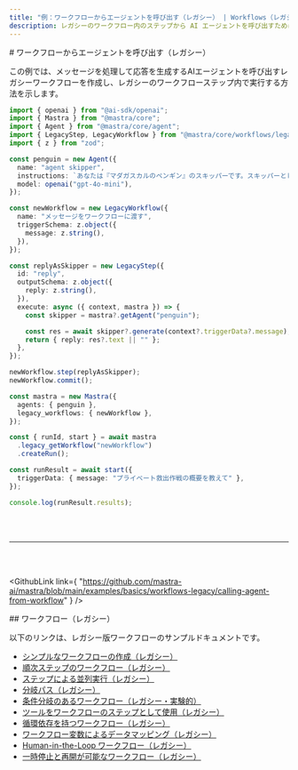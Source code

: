 ```yaml
---
title: "例：ワークフローからエージェントを呼び出す（レガシー） | Workflows（レガシー） | Mastra ドキュメント"
description: レガシーのワークフロー内のステップから AI エージェントを呼び出すために Mastra を使用する例。
---
```




<div id="calling-an-agent-from-a-workflow-legacy">
  # ワークフローからエージェントを呼び出す（レガシー）
</div>

この例では、メッセージを処理して応答を生成するAIエージェントを呼び出すレガシーワークフローを作成し、レガシーのワークフローステップ内で実行する方法を示します。

```ts showLineNumbers copy
import { openai } from "@ai-sdk/openai";
import { Mastra } from "@mastra/core";
import { Agent } from "@mastra/core/agent";
import { LegacyStep, LegacyWorkflow } from "@mastra/core/workflows/legacy";
import { z } from "zod";

const penguin = new Agent({
  name: "agent skipper",
  instructions: `あなたは『マダガスカルのペンギン』のスキッパーです。スキッパーとして返答してください`,
  model: openai("gpt-4o-mini"),
});

const newWorkflow = new LegacyWorkflow({
  name: "メッセージをワークフローに渡す",
  triggerSchema: z.object({
    message: z.string(),
  }),
});

const replyAsSkipper = new LegacyStep({
  id: "reply",
  outputSchema: z.object({
    reply: z.string(),
  }),
  execute: async ({ context, mastra }) => {
    const skipper = mastra?.getAgent("penguin");

    const res = await skipper?.generate(context?.triggerData?.message);
    return { reply: res?.text || "" };
  },
});

newWorkflow.step(replyAsSkipper);
newWorkflow.commit();

const mastra = new Mastra({
  agents: { penguin },
  legacy_workflows: { newWorkflow },
});

const { runId, start } = await mastra
  .legacy_getWorkflow("newWorkflow")
  .createRun();

const runResult = await start({
  triggerData: { message: "プライベート救出作戦の概要を教えて" },
});

console.log(runResult.results);
```

<br />

<br />

<hr className="dark:border-[#404040] border-gray-300" />

<br />

<br />

<GithubLink
  link={
"https://github.com/mastra-ai/mastra/blob/main/examples/basics/workflows-legacy/calling-agent-from-workflow"
}
/>


<div id="workflows-legacy">
  ## ワークフロー（レガシー）
</div>

以下のリンクは、レガシー版ワークフローのサンプルドキュメントです。

- [シンプルなワークフローの作成（レガシー）](/examples/workflows_legacy/creating-a-workflow)
- [順次ステップのワークフロー（レガシー）](/examples/workflows_legacy/sequential-steps)
- [ステップによる並列実行（レガシー）](/examples/workflows_legacy/parallel-steps)
- [分岐パス（レガシー）](/examples/workflows_legacy/branching-paths)
- [条件分岐のあるワークフロー（レガシー・実験的）](/examples/workflows_legacy/conditional-branching)
- [ツールをワークフローのステップとして使用（レガシー）](/examples/workflows_legacy/using-a-tool-as-a-step)
- [循環依存を持つワークフロー（レガシー）](/examples/workflows_legacy/cyclical-dependencies)
- [ワークフロー変数によるデータマッピング（レガシー）](/examples/workflows_legacy/workflow-variables)
- [Human-in-the-Loop ワークフロー（レガシー）](/examples/workflows_legacy/human-in-the-loop)
- [一時停止と再開が可能なワークフロー（レガシー）](/examples/workflows_legacy/suspend-and-resume)